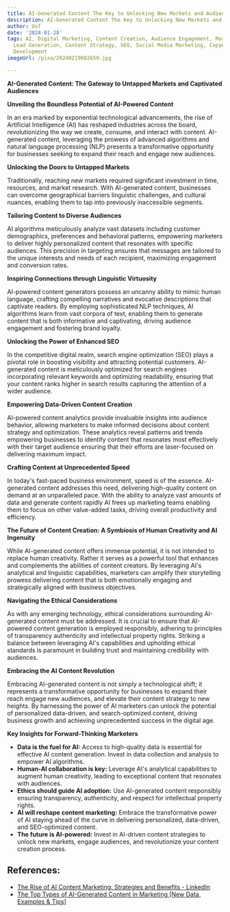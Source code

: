 ```yaml
---
title: AI-Generated Content The Key to Unlocking New Markets and Audiences
description: AI-Generated Content The Key to Unlocking New Markets and Audiences
author: Usf
date: '2024-01-28'
tags: AI, Digital Marketing, Content Creation, Audience Engagement, Market Expansion,
  Lead Generation, Content Strategy, SEO, Social Media Marketing, Copywriting, Content
  Development
imageUrl: /pixa/20240219082659.jpg

---
```

**AI-Generated Content: The Gateway to Untapped Markets  and Captivated Audiences**

**Unveiling the Boundless Potential of AI-Powered Content**

In an era marked by exponential technological advancements, the rise of Artificial Intelligence (AI) has reshaped industries across the board,  revolutionizing the way we create, consume, and  interact with content. AI-generated content, leveraging the  prowess of advanced algorithms and natural  language processing (NLP) presents a transformative opportunity  for businesses seeking  to expand their reach and engage new audiences.

**Unlocking the  Doors to  Untapped Markets**

Traditionally, reaching new markets required significant investment in time, resources, and market research. With  AI-generated content, businesses can overcome  geographical barriers linguistic challenges, and cultural nuances, enabling them to tap into previously inaccessible segments.

**Tailoring Content  to  Diverse  Audiences**

AI algorithms meticulously analyze vast datasets including customer demographics, preferences and behavioral patterns, empowering marketers to deliver highly personalized content that resonates with specific audiences. This precision in targeting ensures that messages are tailored to the unique interests and needs of each recipient, maximizing engagement  and  conversion rates.

**Inspiring Connections through  Linguistic Virtuosity**

AI-powered content generators possess an uncanny ability to mimic human  language, crafting compelling narratives and evocative descriptions that captivate  readers. By  employing sophisticated NLP techniques, AI algorithms  learn from vast corpora of text, enabling them to generate content that is both informative and captivating, driving audience engagement and fostering  brand loyalty.

**Unlocking the Power of Enhanced SEO**

In the competitive digital realm,  search engine optimization (SEO)  plays a pivotal role in boosting visibility and attracting potential customers. AI-generated content is meticulously  optimized for search engines  incorporating relevant keywords and optimizing readability, ensuring that your content ranks  higher in search results capturing the attention of  a wider audience.

**Empowering  Data-Driven Content Creation**

AI-powered content analytics provide  invaluable insights into  audience behavior, allowing marketers to  make informed decisions  about content strategy and  optimization. These analytics reveal  patterns and  trends empowering businesses to identify content that resonates most effectively with their target audience ensuring  that their efforts are laser-focused on  delivering maximum impact.

**Crafting Content  at  Unprecedented Speed**

In today's fast-paced business environment, speed is of the essence. AI-generated content addresses  this need, delivering high-quality content on demand at an unparalleled pace. With the ability to analyze vast amounts of  data  and generate content rapidly AI frees up marketing teams enabling them to focus on other value-added tasks,  driving overall productivity and efficiency.

**The Future of Content Creation: A  Symbiosis of Human Creativity and AI Ingenuity**

While AI-generated content offers immense potential,  it is not intended to replace human creativity. Rather it serves as a powerful tool that enhances and complements the abilities of content creators. By leveraging AI's analytical and linguistic capabilities, marketers can amplify their storytelling prowess  delivering content that is both  emotionally engaging and strategically aligned with  business  objectives.

**Navigating the Ethical Considerations**

As with any emerging technology, ethical considerations surrounding AI-generated content must be addressed. It is crucial to ensure that AI-powered content generation is employed responsibly,  adhering to principles of transparency authenticity and intellectual property rights. Striking a  balance between leveraging AI's capabilities and upholding ethical standards is paramount in building trust and maintaining credibility with audiences.

**Embracing the AI Content Revolution**

Embracing AI-generated content is not simply a technological shift; it represents a  transformative opportunity for businesses to expand their reach  engage new audiences, and elevate their  content strategy to new heights. By harnessing the  power of AI marketers can  unlock the potential of personalized data-driven, and search-optimized content, driving business growth and achieving unprecedented success in the  digital age.

**Key  Insights for Forward-Thinking  Marketers**

* **Data is the fuel for  AI:** Access to high-quality data is essential for effective AI content generation. Invest in data collection and analysis to empower AI algorithms.
* **Human-AI collaboration is key:** Leverage AI's analytical capabilities to augment human creativity, leading to exceptional content that resonates with audiences.
* **Ethics should guide AI adoption:**  Use AI-generated content responsibly ensuring transparency, authenticity, and respect for intellectual property rights.
*  **AI will reshape content marketing:** Embrace the transformative power of AI staying ahead  of the  curve in delivering personalized, data-driven, and SEO-optimized content.
* **The future is AI-powered:** Invest in AI-driven content strategies to unlock new markets, engage  audiences, and revolutionize your content creation  process.

## References:
- [The Rise of AI Content Marketing: Strategies and Benefits - LinkedIn](https://www.linkedin.com/pulse/rise-ai-content-marketing-strategies-benefits-futuretrans-2spmf)
- [The Top Types of AI-Generated Content in Marketing [New Data, Examples & Tips]](https://blog.hubspot.com/marketing/top-types-of-ai-generated-content-in-marketing)
